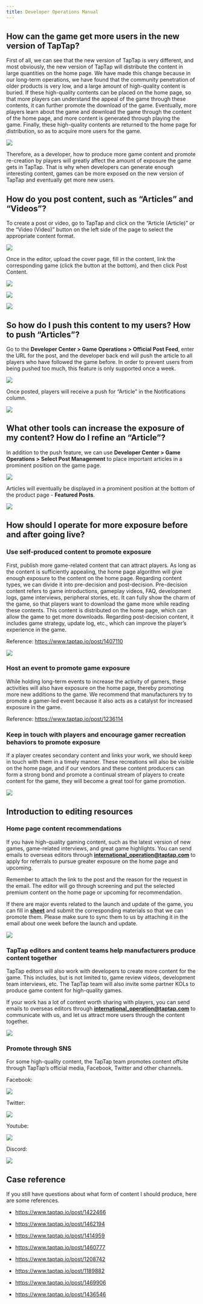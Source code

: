 ```yaml
---
title: Developer Operations Manual
---
```


## How can the game get more users in the new version of TapTap?

First of all, we can see that the new version of TapTap is very different, and most obviously, the new version of TapTap will distribute the content in large quantities on the home page. We have made this change because in our long-term operations, we have found that the community penetration of older products is very low, and a large amount of high-quality content is buried. If these high-quality contents can be placed on the home page, so that more players can understand the appeal of the game through these contents, it can further promote the download of the game. Eventually, more players learn about the game and download the game through the content of the home page, and more content is generated through playing the game. Finally, these high-quality contents are returned to the home page for distribution, so as to acquire more users for the game.

![](/img/operations-manual/Operations-ManualEN-01.png)

Therefore, as a developer, how to produce more game content and promote re-creation by players will greatly affect the amount of exposure the game gets in TapTap. That is why when developers can generate enough interesting content, games can be more exposed on the new version of TapTap and eventually get more new users.

## How do you post content, such as “Articles” and “Videos”?

To create a post or video, go to TapTap and click on the “Article (Article)” or the “Video (Video)” button on the left side of the page to select the appropriate content format.

![](/img/operations-manual/Operations-Manual-02.png)

Once in the editor, upload the cover page, fill in the content, link the corresponding game (click the button at the bottom), and then click Post Content.

![](/img/operations-manual/Operations-Manual-03.png)

![](/img/operations-manual/Operations-Manual-04.png)

![](/img/operations-manual/Operations-Manual-05.png)

## So how do I push this content to my users? How to push “Articles”?

Go to the **Developer Center > Game Operations > Official Post Feed**, enter the URL for the post, and the developer back end will push the article to all players who have followed the game before. In order to prevent users from being pushed too much, this feature is only supported once a week.

![](/img/operations-manual/Operations-Manual-06.png)

Once posted, players will receive a push for “Article” in the Notifications column.

![](/img/operations-manual/Operations-Manual-07.png)

## What other tools can increase the exposure of my content? How do I refine an “Article”?

In addition to the push feature, we can use **Developer Center > Game Operations > Select Post Management** to place important articles in a prominent position on the game page.

![](/img/operations-manual/Operations-Manual-08.png)

Articles will eventually be displayed in a prominent position at the bottom of the product page - **Featured Posts**.

![](/img/operations-manual/Operations-Manual-09.png)

## How should I operate for more exposure before and after going live?

### Use self-produced content to promote exposure

First, publish more game-related content that can attract players. As long as the content is sufficiently appealing, the home page algorithm will give enough exposure to the content on the home page. Regarding content types, we can divide it into pre-decision and post-decision. Pre-decision content refers to game introductions, gameplay videos, FAQ, development logs, game interviews, peripheral stories, etc. It can fully show the charm of the game, so that players want to download the game more while reading these contents. This content is distributed on the home page, which can allow the game to get more downloads. Regarding post-decision content, it includes game strategy, update log, etc., which can improve the player’s experience in the game.

Reference: <https://www.taptap.io/post/1407110>

![](/img/operations-manual/Operations-Manual-10.png)

### Host an event to promote game exposure

While holding long-term events to increase the activity of gamers, these activities will also have exposure on the home page, thereby promoting more new additions to the game. We recommend that manufacturers try to promote a gamer-led event because it also acts as a catalyst for increased exposure in the game.

Reference: <https://www.taptap.io/post/1236114>

### Keep in touch with players and encourage gamer recreation behaviors to promote exposure

If a player creates secondary content and links your work, we should keep in touch with them in a timely manner. These recreations will also be visible on the home page, and if our vendors and these content producers can form a strong bond and promote a continual stream of players to create content for the game, they will become a great tool for game promotion.

![](/img/operations-manual/Operations-Manual-11.png)

## Introduction to editing resources

### Home page content recommendations

If you have high-quality gaming content, such as the latest version of new games, game-related interviews, and great game highlights. You can send emails to overseas editors through **<international_operation@taptap.com>** to apply for referrals to pursue greater exposure on the home page and upcoming.

Remember to attach the link to the post and the reason for the request in the email. The editor will go through screening and put the selected premium content on the home page or upcoming for recommendation.

If there are major events related to the launch and update of the game, you can fill in **[sheet](<https://developer.taptap.cn/docs/files/Name_TapTap%20ID_Roadmap(2).xlsx>)** and submit the corresponding materials so that we can promote them. Please make sure to sync them to us by attaching it in the email about one week before the launch and update.

![](/img/operations-manual/Operations-Manual-12.png)

### TapTap editors and content teams help manufacturers produce content together

TapTap editors will also work with developers to create more content for the game. This includes, but is not limited to, game review videos, development team interviews, etc. The TapTap team will also invite some partner KOLs to produce game content for high-quality games.

If your work has a lot of content worth sharing with players, you can send emails to overseas editors through **<international_operation@taptap.com>** to communicate with us, and let us attract more users through the content together.

![](/img/operations-manual/Operations-Manual-13.png)

### Promote through SNS

For some high-quality content, the TapTap team promotes content offsite through TapTap’s official media, Facebook, Twitter and other channels.

Facebook:

![](/img/operations-manual/Operations-Manual-14.png)

Twitter:

![](/img/operations-manual/Operations-Manual-15.png)

Youtube:

![](/img/operations-manual/Operations-Manual-16.png)

Discord:

![](/img/operations-manual/Operations-Manual-17.png)

## Case reference

If you still have questions about what form of content I should produce, here are some references.

- <https://www.taptap.io/post/1422466>

- <https://www.taptap.io/post/1462194>

- <https://www.taptap.io/post/1414959>

- <https://www.taptap.io/post/1460777>

- <https://www.taptap.io/post/1208742>

- <https://www.taptap.io/post/1189882>

- <https://www.taptap.io/post/1469906>

- <https://www.taptap.io/post/1436546>
